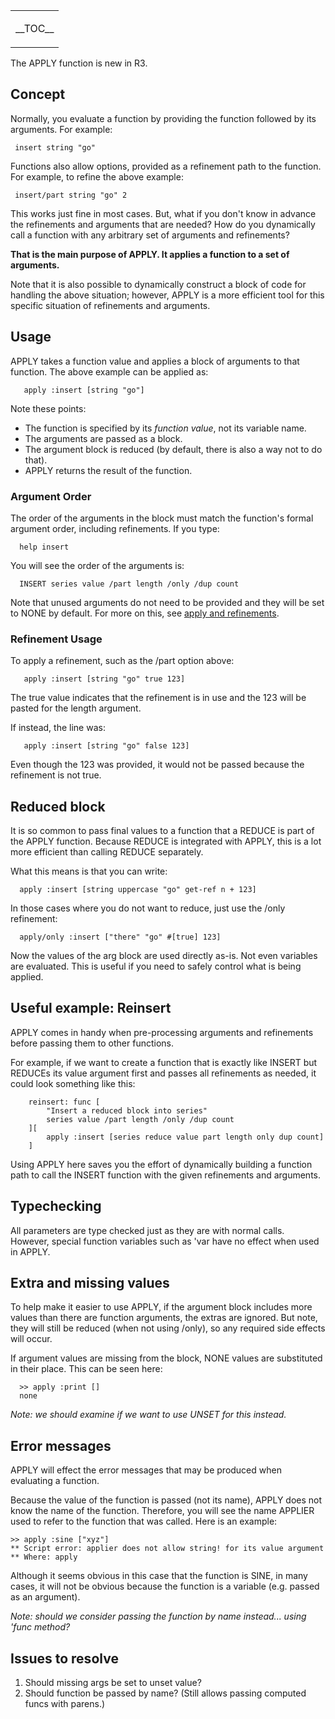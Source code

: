 {| align="right"
| __TOC__
|}
The APPLY function is new in R3.

==Concept==

Normally, you evaluate a function by providing the function followed by its arguments. For example:

  insert string "go"

Functions also allow options, provided as a refinement path to the function. For example, to refine the above example:

  insert/part string "go" 2

This works just fine in most cases. But, what if you don't know in advance the refinements and arguments that are needed? How do you dynamically call a function with any arbitrary set of arguments and refinements?

'''That is the main purpose of APPLY. It applies a function to a set of arguments.'''

Note that it is also possible to dynamically construct a block of code for handling the above situation; however, APPLY is a more efficient tool for this specific situation of refinements and arguments.

==Usage==

APPLY takes a function value and applies a block of arguments to that function. The above example can be applied as:

    apply :insert [string "go"]

Note these points:

*The function is specified by its ''function value'', not its variable name.
*The arguments are passed as a block.
*The argument block is reduced (by default, there is also a way not to do that).
*APPLY returns the result of the function.

===Argument Order===

The order of the arguments in the block must match the function's formal argument order, including refinements. If you type:

   help insert

You will see the order of the arguments is:

   INSERT series value /part length /only /dup count

Note that unused arguments do not need to be provided and they will be set to NONE by default. For more on this, see [[Forgoing_faux_pas#apply_and_refinements|apply and refinements]].

===Refinement Usage===

To apply a refinement, such as the /part option above:

    apply :insert [string "go" true 123]

The true value indicates that the refinement is in use and the 123 will be pasted for the length argument.

If instead, the line was:

    apply :insert [string "go" false 123]

Even though the 123 was provided, it would not be passed because the refinement is not true.

==Reduced block==

It is so common to pass final values to a function that a REDUCE is part of the APPLY function. Because REDUCE is integrated with APPLY, this is a lot more efficient than calling REDUCE separately.

What this means is that you can write:

   apply :insert [string uppercase "go" get-ref n + 123]

In those cases where you do not want to reduce, just use the /only refinement:

   apply/only :insert ["there" "go" #[true] 123]

Now the values of the arg block are used directly as-is. Not even variables are evaluated. This is useful if you need to safely control what is being applied.

==Useful example: Reinsert==

APPLY comes in handy when pre-processing arguments and refinements before passing them to other functions.

For example, if we want to create a function that is exactly like INSERT but REDUCEs its value argument first and passes all refinements as needed, it could look something like this:

<pre>
    reinsert: func [
        "Insert a reduced block into series"
        series value /part length /only /dup count
    ][
        apply :insert [series reduce value part length only dup count]
    ]
</pre>

Using APPLY here saves you the effort of dynamically building a function path to call the INSERT function with the given refinements and arguments.

==Typechecking==

All parameters are type checked just as they are with normal calls. However, special function variables such as 'var have no effect when used in APPLY.

==Extra and missing values==

To help make it easier to use APPLY, if the argument block includes more values than there are function arguments, the extras are ignored. But note, they will still be reduced (when not using /only), so any required side effects will occur.

If argument values are missing from the block, NONE values are substituted in their place. This can be seen here:

   >> apply :print []
   none

''Note: we should examine if we want to use UNSET for this instead.''

==Error messages==

APPLY will effect the error messages that may be produced when evaluating a function.

Because the value of the function is passed (not its name), APPLY does not know the name of the function. Therefore, you will see the name APPLIER used to refer to the function that was called. Here is an example:

 >> apply :sine ["xyz"]
 ** Script error: applier does not allow string! for its value argument
 ** Where: apply

Although it seems obvious in this case that the function is SINE, in many cases, it will not be obvious because the function is a variable (e.g. passed as an argument).

''Note: should we consider passing the function by name instead... using 'func method?''

==Issues to resolve==

#Should missing args be set to unset value?
#Should function be passed by name? (Still allows passing computed funcs with parens.)